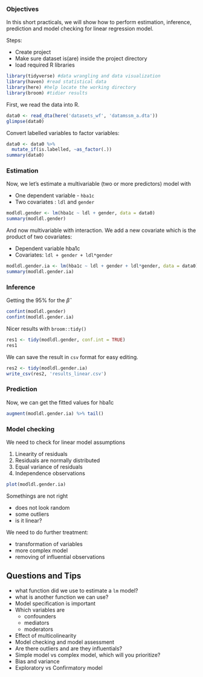 ### Objectives 

In this short practicals, we will show how to perform estimation, inference, prediction and model checking for linear regression model. 

Steps:

- Create project
- Make sure dataset is(are) inside the project directory
- load required R libraries


```r
library(tidyverse) #data wrangling and data visualization
library(haven) #read statistical data
library(here) #help locate the working directory
library(broom) #tidier results
```


First, we read the data into R.  

```r
data0 <- read_dta(here('datasets_wf', 'datamssm_a.dta'))
glimpse(data0)
```

Convert labelled variables to factor variables: 

```r
data0 <- data0 %>%
  mutate_if(is.labelled, ~as_factor(.))
summary(data0)
```

### Estimation

Now, we let's estimate a multivariable (two or more predictors) model with

- One dependent variable - `hba1c`
- Two covariates : `ldl` and `gender` 

```r
modldl.gender <- lm(hba1c ~ ldl + gender, data = data0)
summary(modldl.gender)
```

And now multivariable with interaction. We add a new covariate which is the product of two covariates:

- Dependent variable hba1c
- Covariates: `ldl + gender + ldl*gender`

```r
modldl.gender.ia <- lm(hba1c ~ ldl + gender + ldl*gender, data = data0)
summary(modldl.gender.ia)
```

### Inference 

Getting the $95\%$ for the $\hat{\beta}$

```r
confint(modldl.gender)
confint(modldl.gender.ia)
```
Nicer results with `broom::tidy()`

```r
res1 <- tidy(modldl.gender, conf.int = TRUE)
res1
```

We can save the result in `csv` format for easy editing. 

```r
res2 <- tidy(modldl.gender.ia)
write_csv(res2, 'results_linear.csv')
```


### Prediction

Now, we can get the fitted values for hba1c


```r
augment(modldl.gender.ia) %>% tail()
```


### Model checking

We need to check for linear model assumptions

1. Linearity of residuals
2. Residuals are normally distributed
3. Equal variance of residuals
4. Independence observations 

```r
plot(modldl.gender.ia)
```

Somethings are not right 

- does not look random
- some outliers
- is it linear? 

We need to do further treatment:

- transformation of variables 
- more complex model
- removing of influential observations 



## Questions and Tips

- what function did we use to estimate a `lm` model?
- what is another function we can use?
- Model specification is important
- Which variables are 
  - confounders
  - mediators
  - moderators
- Effect of multicolinearity 
- Model checking and model assessment
- Are there outliers and are they influentials?
- Simple model vs complex model, which will you prioritize?
- Bias and variance 
- Exploratory vs Confirmatory model
